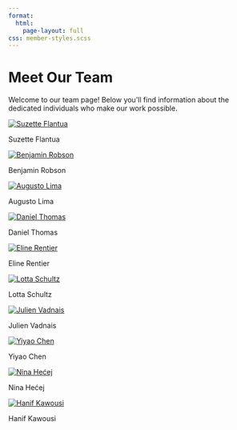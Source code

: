 ```yaml
---
format:
  html:
    page-layout: full
css: member-styles.scss 
---
```


```{=html}
<div class="page-header">
    <p><h1>Meet Our Team</h1></p>
    <p>Welcome to our team page! Below you'll find information about the dedicated individuals who make our work possible.</p>
</div>

<div class="members-background-box">
  <div class="members-container">
    <div class="member-circle">
      <a href="suzette.qmd">
        <img src="img/suzette.jpg" alt="Suzette Flantua" class="member-image">
      </a>
      <p>Suzette Flantua</p>
    </div>

    <div class="member-circle">
      <a href="benjamin.qmd">
        <img src="img/benjamin.jpg" alt="Benjamin Robson" class="member-image">
      </a>
      <p>Benjamin Robson</p>
    </div>

    <div class="member-circle">
      <a href="augusto.qmd">
        <img src="img/augusto.jpeg" alt="Augusto Lima" class="member-image">
      </a>
      <p>Augusto Lima</p>
    </div>

    <div class="member-circle">
      <a href="daniel.qmd">
        <img src="img/daniel.png" alt="Daniel Thomas" class="member-image">
      </a>
      <p>Daniel Thomas</p>
    </div>

    <div class="member-circle">
      <a href="eline.qmd">
        <img src="img/eline.jpg" alt="Eline Rentier" class="member-image">
      </a>
      <p>Eline Rentier</p>
    </div>  
  
    <div class="member-circle">
      <a href="lotta.qmd">
        <img src="img/lotta.jpg" alt="Lotta Schultz" class="member-image">
      </a>
      <p>Lotta Schultz</p>
    </div> 

    <div class="member-circle">
      <a href="julien.qmd">
        <img src="img/julien.jpg" alt="Julien Vadnais" class="member-image">
      </a>
      <p>Julien Vadnais</p>
    </div>

    <div class="member-circle">
      <a href="yiyao.qmd">
        <img src="img/yiyao.jpg" alt="Yiyao Chen" class="member-image">
      </a>
      <p>Yiyao Chen</p>
    </div>

    <div class="member-circle">
      <a href="nina.qmd">
        <img src="img/nina.jpg" alt="Nina Hećej" class="member-image">
      </a>
      <p>Nina Hećej</p>
    </div>

    <div class="member-circle">
      <a href="hanif.qmd">
        <img src="img/hanif.jpeg" alt="Hanif Kawousi" class="member-image">
      </a>
      <p>Hanif Kawousi</p>
    </div>
  </div>
</div>
```
